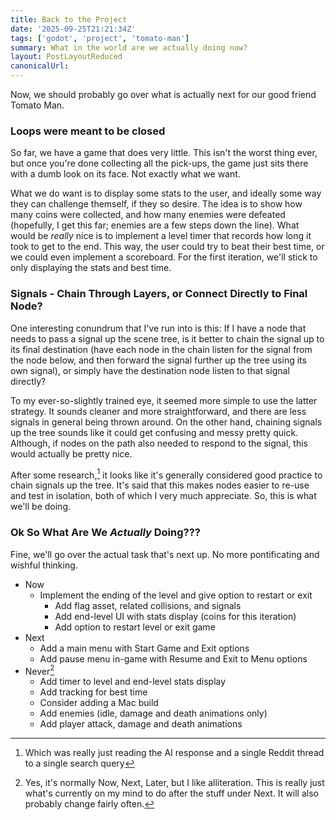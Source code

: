 ```yaml
---
title: Back to the Project
date: '2025-09-25T21:21:34Z'
tags: ['godot', 'project', 'tomato-man']
summary: What in the world are we actually doing now?
layout: PostLayoutReduced
canonicalUrl:
---
```


Now, we should probably go over what is actually next for our good friend Tomato Man.

<TOCInline toc={props.toc} asDisclosure collapse toHeading={3} />

### Loops were meant to be closed

So far, we have a game that does very little. This isn't the worst thing ever, but once you're done collecting all the
pick-ups, the game just sits there with a dumb look on its face. Not exactly what we want.

What we do want is to display some stats to the user, and ideally some way they can challenge themself, if they so desire.
The idea is to show how many coins were collected, and how many enemies were defeated (hopefully, I get this far; enemies
are a few steps down the line). What would be _really_ nice is to implement a level timer that records how long it took to
get to the end. This way, the user could try to beat their best time, or we could even implement a scoreboard. For the first
iteration, we'll stick to only displaying the stats and best time.

### Signals - Chain Through Layers, or Connect Directly to Final Node?

One interesting conundrum that I've run into is this: If I have a node that needs to pass a signal up the scene tree, is it
better to chain the signal up to its final destination (have each node in the chain listen for the signal from the node
below, and then forward the signal further up the tree using its own signal), or simply have the destination node listen to
that signal directly?

To my ever-so-slightly trained eye, it seemed more simple to use the latter strategy. It sounds cleaner and more
straightforward, and there are less signals in general being thrown around. On the other hand, chaining signals up the tree
sounds like it could get confusing and messy pretty quick. Although, if nodes on the path also needed to respond to the
signal, this would actually be pretty nice.

After some research,[^1] it looks like it's generally considered good practice to chain signals up the tree. It's said that
this makes nodes easier to re-use and test in isolation, both of which I very much appreciate. So, this is what we'll be
doing.

### Ok So What Are We _Actually_ Doing???

Fine, we'll go over the actual task that's next up. No more pontificating and wishful thinking.

- Now
  - Implement the ending of the level and give option to restart or exit
    - Add flag asset, related collisions, and signals
    - Add end-level UI with stats display (coins for this iteration)
    - Add option to restart level or exit game
- Next
  - Add a main menu with Start Game and Exit options
  - Add pause menu in-game with Resume and Exit to Menu options
- Never[^2]
  - Add timer to level and end-level stats display
  - Add tracking for best time
  - Consider adding a Mac build
  - Add enemies (idle, damage and death animations only)
  - Add player attack, damage and death animations

[^1]: Which was really just reading the AI response and a single Reddit thread to a single search query

[^2]:
    Yes, it's normally Now, Next, Later, but I like alliteration. This is really just what's currently on my mind to do
    after the stuff under Next. It will also probably change fairly often.
